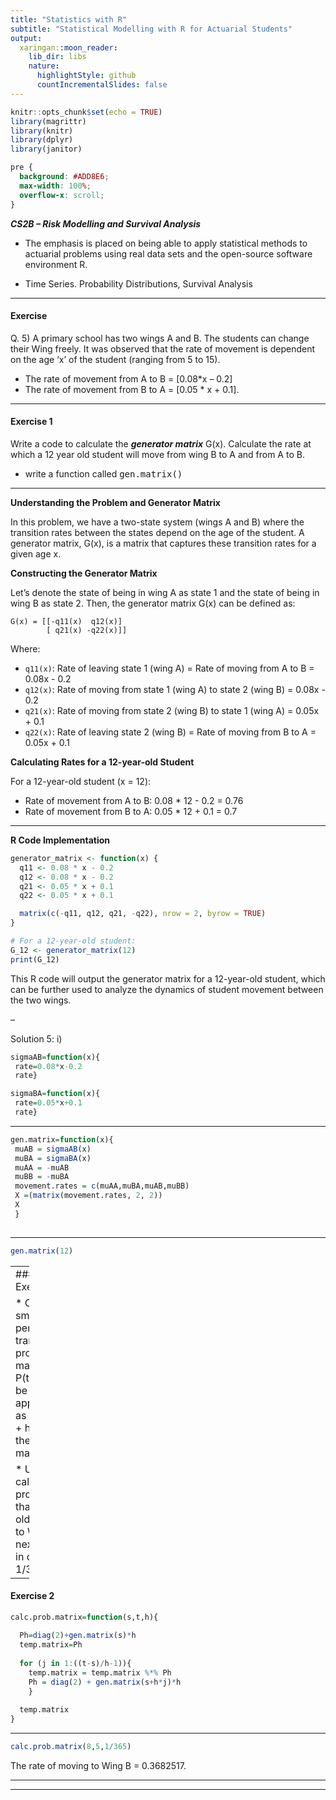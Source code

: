 ```yaml
---
title: "Statistics with R"
subtitle: "Statistical Modelling with R for Actuarial Students"
output:
  xaringan::moon_reader:
    lib_dir: libs
    nature:
      highlightStyle: github
      countIncrementalSlides: false
---
```


```r
knitr::opts_chunk$set(echo = TRUE)
library(magrittr)
library(knitr)
library(dplyr)
library(janitor)


```

```css
pre {
  background: #ADD8E6;
  max-width: 100%;
  overflow-x: scroll;
}
```

***CS2B – Risk Modelling and Survival Analysis ***


* The emphasis is placed on being able to apply statistical methods to actuarial problems using real data sets and the open-source software environment R. 

* Time Series. Probability Distributions, Survival Analysis

---

#### Exercise

Q. 5) A primary school has two wings A and B. The students can change their Wing freely. It was 
observed that the rate of movement is dependent on the age ‘x’ of the student (ranging from 
5 to 15). 

* The rate of movement from A to B = [0.08*x – 0.2] 
* The rate of movement from B to A = [0.05 * x + 0.1]. 

---

#### Exercise 1 

Write a code to calculate the ***generator matrix*** G(x). 
Calculate the rate at which a 12 year old student will move from wing B to A and from A to B. 


* write a function called <tt>gen.matrix()</tt>

---


**Understanding the Problem and Generator Matrix**

In this problem, we have a two-state system (wings A and B) where the transition rates between the states depend on the age of the student. A generator matrix, G(x), is a matrix that captures these transition rates for a given age x.

**Constructing the Generator Matrix**

Let's denote the state of being in wing A as state 1 and the state of being in wing B as state 2. Then, the generator matrix G(x) can be defined as:

```
G(x) = [[-q11(x)  q12(x)]
        [ q21(x) -q22(x)]]
```

Where:

* `q11(x)`: Rate of leaving state 1 (wing A) = Rate of moving from A to B = 0.08x - 0.2
* `q12(x)`: Rate of moving from state 1 (wing A) to state 2 (wing B) = 0.08x - 0.2
* `q21(x)`: Rate of moving from state 2 (wing B) to state 1 (wing A) = 0.05x + 0.1
* `q22(x)`: Rate of leaving state 2 (wing B) = Rate of moving from B to A = 0.05x + 0.1

**Calculating Rates for a 12-year-old Student**

For a 12-year-old student (x = 12):

* Rate of movement from A to B: 0.08 * 12 - 0.2 = 0.76
* Rate of movement from B to A: 0.05 * 12 + 0.1 = 0.7

---

**R Code Implementation**

```R
generator_matrix <- function(x) {
  q11 <- 0.08 * x - 0.2
  q12 <- 0.08 * x - 0.2
  q21 <- 0.05 * x + 0.1
  q22 <- 0.05 * x + 0.1

  matrix(c(-q11, q12, q21, -q22), nrow = 2, byrow = TRUE)
}

# For a 12-year-old student:
G_12 <- generator_matrix(12)
print(G_12)
```

This R code will output the generator matrix for a 12-year-old student, which can be further used to analyze the dynamics of student movement between the two wings.


--

Solution 5: 
i)
```r
sigmaAB=function(x){ 
 rate=0.08*x-0.2
 rate} 
```

```r
sigmaBA=function(x){ 
 rate=0.05*x+0.1 
 rate} 
``` 

---

```r
gen.matrix=function(x){ 
 muAB = sigmaAB(x) 
 muBA = sigmaBA(x) 
 muAA = -muAB 
 muBB = -muBA 
 movement.rates = c(muAA,muBA,muAB,muBB) 
 X =(matrix(movement.rates, 2, 2)) 
 X
 } 
 
``` 

---

```r
gen.matrix(12) 
``` 

---
#### Exercise 2

* Over a very small time period $h$, the transition probability matrix P(t,t+h) can be 
approximated as P(t,t+h) = I + h*G(t); I is the identity matrix. 

* Using this, calculate the 
probability that a 8 year old will move to Wing B in next 5 years in case $h=1/365$. 

---

#### Exercise 2
```r
calc.prob.matrix=function(s,t,h){ 
 
  Ph=diag(2)+gen.matrix(s)*h 
  temp.matrix=Ph 
 
  for (j in 1:((t-s)/h-1)){ 
    temp.matrix = temp.matrix %*% Ph 
    Ph = diag(2) + gen.matrix(s+h*j)*h 
    } 
  
  temp.matrix 
} 
```

---

```r
calc.prob.matrix(8,5,1/365) 
```

The rate of moving to Wing B = 0.3682517. 

---


---